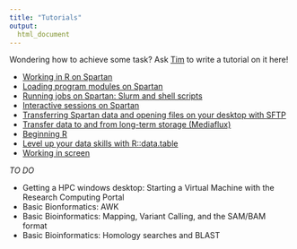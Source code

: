 ---
title: "Tutorials"
output: 
  html_document
---

Wondering how to achieve some task? Ask [Tim](mailto: tim.rabanuswallace@unimelb.edu.au) to write a tutorial on it here!

+   [Working in R on Spartan](./tutorial_Rstart.html)
+   [Loading program modules on Spartan](./tutorial_module.html)
+   [Running jobs on Spartan: Slurm and shell scripts](./tutorial_slurm_shellscripts.html)
+   [Interactive sessions on Spartan](./tutorial_slurm_interactive.html)
+   [Transferring Spartan data and opening files on your desktop with SFTP](./tutorial_sftp.html)
+   [Transfer data to and from long-term storage (Mediaflux)](./tutorial_mediaflux.html)
+   [Beginning R](./tutorial_R.html)
+   [Level up your data skills with R::data.table](./tutorial_data_table.html)
+   [Working in screen](./tutorial_screen.html)

*TO DO*

+   Getting a HPC windows desktop: Starting a Virtual Machine with the Research Computing Portal
+   Basic Bionformatics: AWK
+   Basic Bioinformatics: Mapping, Variant Calling, and the SAM/BAM format
+   Basic Bioinformatics: Homology searches and BLAST